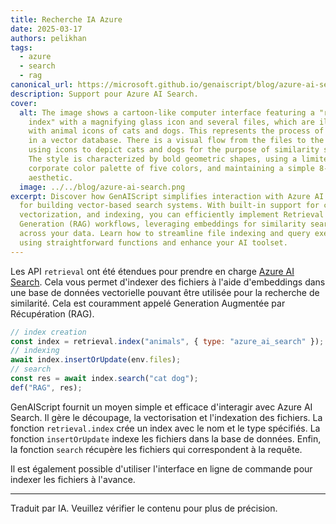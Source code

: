 ```yaml
---
title: Recherche IA Azure
date: 2025-03-17
authors: pelikhan
tags:
  - azure
  - search
  - rag
canonical_url: https://microsoft.github.io/genaiscript/blog/azure-ai-search
description: Support pour Azure AI Search.
cover:
  alt: The image shows a cartoon-like computer interface featuring a "retrieval
    index" with a magnifying glass icon and several files, which are illustrated
    with animal icons of cats and dogs. This represents the process of indexing
    in a vector database. There is a visual flow from the files to the database,
    using icons to depict cats and dogs for the purpose of similarity search.
    The style is characterized by bold geometric shapes, using a limited
    corporate color palette of five colors, and maintaining a simple 8-bit
    aesthetic.
  image: ../../blog/azure-ai-search.png
excerpt: Discover how GenAIScript simplifies interaction with Azure AI Search
  for building vector-based search systems. With built-in support for chunking,
  vectorization, and indexing, you can efficiently implement Retrieval Augmented
  Generation (RAG) workflows, leveraging embeddings for similarity searches
  across your data. Learn how to streamline file indexing and query execution
  using straightforward functions and enhance your AI toolset.
---
```



<BlogNarration />

Les API `retrieval` ont été étendues pour prendre en charge [Azure AI Search](https://learn.microsoft.com/en-us/azure/search/search-what-is-azure-search).
Cela vous permet d'indexer des fichiers à l'aide d'embeddings dans une base de données vectorielle pouvant être utilisée pour la recherche de similarité.
Cela est couramment appelé Generation Augmentée par Récupération (RAG).

```js wrap '{ type: "azure_ai_search" }'
// index creation
const index = retrieval.index("animals", { type: "azure_ai_search" });
// indexing
await index.insertOrUpdate(env.files);
// search
const res = await index.search("cat dog");
def("RAG", res);
```

GenAIScript fournit un moyen simple et efficace d'interagir avec Azure AI Search. Il gère
le découpage, la vectorisation et l'indexation des fichiers. La fonction `retrieval.index` crée un index
avec le nom et le type spécifiés. La fonction `insertOrUpdate` indexe les fichiers dans la base de données.
Enfin, la fonction `search` récupère les fichiers qui correspondent à la requête.

Il est également possible d'utiliser l'interface en ligne de commande pour indexer les fichiers à l'avance.

<hr />

Traduit par IA. Veuillez vérifier le contenu pour plus de précision.
